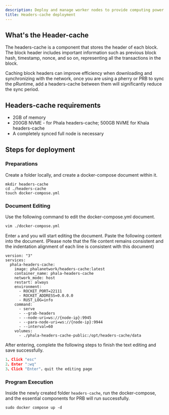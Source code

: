 ```yaml
---
description: Deploy and manage worker nodes to provide computing power on Phala Network.
title: Headers-cache deployment
---
```



## What's the Header-cache

The headers-cache is a component that stores the header of each block. The block header includes important information such as previous block hash, timestamp, nonce, and so on, representing all the transactions in the block.

Caching block headers can improve efficiency when downloading and synchronizing with the network, once you are using a pherry or PRB to sync the pRuntime, add a headers-cache between them will significantly reduce the sync period.

## Headers-cache requirements

* 2GB of memory
* 200GB NVME - for Phala headers-cache; 500GB NVME for Khala headers-cache
* A completely synced full node is necessary

## Steps for deployment

### Preparations

Create a folder locally, and create a docker-compose document within it.

```
mkdir headers-cache
cd ./headers-cache
touch docker-compose.yml
```

### Document Editing

Use the following command to edit the docker-compose.yml document.

```bash
vim ./docker-compose.yml 
```

Enter `a` and you will start editing the document. Paste the following content into the document. (Please note that the file content remains consistent and the indentation alignment of each line is consistent with this document)

```
version: "3"
services:
  phala-headers-cache:
    image: phalanetwork/headers-cache:latest
    container_name: phala-headers-cache
    network_mode: host
    restart: always
    environment:
      - ROCKET_PORT=22111
      - ROCKET_ADDRESS=0.0.0.0
      - RUST_LOG=info
    command:
      - serve
      - --grab-headers
      - --node-uri=ws://{node-ip}:9945
      - --para-node-uri=ws://{node-ip}:9944
      - --interval=60
    volumes:
      - ./phala-headers-cache-public:/opt/headers-cache/data
```

After entering, complete the following steps to finish the text editing and save successfully.

```javascript
1、Click "esc"
2、Enter ":wq"
3、Click "Enter"，quit the editing page
```

### Program Execution

Inside the newly created folder `headers-cache`, run the docker-compose, and the essential components for PRB will run successfully.

```
sudo docker compose up -d
```
